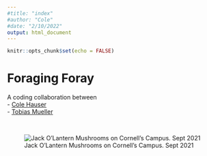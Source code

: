 ```yaml
---
#title: "index"
#author: "Cole"
#date: "2/10/2022"
output: html_document
---
```


```r
knitr::opts_chunk$set(echo = FALSE)
```


# Foraging Foray

A coding collaboration between  
  - [Cole Hauser](https://github.com/chhauser)  
  - [Tobias Mueller](https://github.com/tobiasgmueller)

<br>

![Jack O'Lantern Mushrooms on Cornell's Campus. Sept 2021](JackOLantern092921.png)